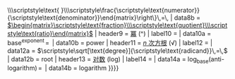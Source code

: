 {{sidebar
| name = 算术运算
| abovestyle = background:#efefef;
| above = {{resize|112%|[[算术|算术运算]]}}{{navbar|算术运算|mini=1|style=float:right}}
| contentstyle = font-size:108%;
| content1 = {{infobox3cols|child=yes
| labelstyle = display:none;
| datastylea = text-align:right; vertical-align:middle; 
| datastyleb = text-align:left; vertical-align:middle; 
| header1 = [[加法]] (+)
| label2 = <nowiki />
| data2a = <math>\scriptstyle\left.\begin{matrix}\scriptstyle\text{项 }\,+\,\text{项}\\\scriptstyle\text{被 加 数 }\,+\,\text{被 加 数}\\\scriptstyle\text{addend (broad sense)}\,+\,\text{addend (broad sense)}\\\scriptstyle\text{augend}\,+\,\text{addend (strict sense)}\end{matrix}\right\}\,=\,</math>
| data2b = <math>\scriptstyle\text{sum}</math>
| header3 = [[減法]] (−)
| label4 = <nowiki />
| data4a = <math>\scriptstyle\left.\begin{matrix}\scriptstyle\text{项 }\,-\,\text{项}\\\scriptstyle\text{minuend}\,-\,\text{subtrahend}\end{matrix}\right\}\,=\,</math>
| data4b = <math>\scriptstyle\text{difference}</math>
| header5 = [[乘法]] (×)
| label6 = <nowiki />
| data6a = <math>\scriptstyle\left.\begin{matrix}\scriptstyle\text{factor}\,\times\,\text{factor}\\\scriptstyle\text{multiplier}\,\times\,\text{multiplicand}\end{matrix}\right\}\,=\,</math>
| data6b = [[积|<math>\scriptstyle\text{product}</math>]]
| header7 = [[除法]] (÷)
| label8 = <nowiki />
| data8a = <math>\scriptstyle\left.\begin{matrix}\scriptstyle\frac{\scriptstyle\text{dividend}}{\scriptstyle\text{divisor}}\\\scriptstyle\text{ }\\\scriptstyle\frac{\scriptstyle\text{numerator}}{\scriptstyle\text{denominator}}\end{matrix}\right\}\,=\,</math>
| data8b = [[商數|<math>\begin{matrix}\scriptstyle\text{fraction}\\\scriptstyle\text{quotient}\\\scriptstyle\text{ratio}\end{matrix}</math>]]
| header9 = [[冪]] (^)
| label10 = <nowiki />
| data10a = <math>\scriptstyle\text{base}^\text{exponent}\,=\,</math>
| data10b = <math>\scriptstyle\text{power}</math>
| header11 = [[方根|''n'' 次方根]] (√)
| label12 = <nowiki />
| data12a = <math>\scriptstyle\sqrt[\text{degree}]{\scriptstyle\text{radicand}}\,=\,</math>
| data12b = <math>\scriptstyle\text{root}</math>
| header13 = [[对数]] (log)
| label14 = <nowiki />
| data14a = <math>\scriptstyle\log_\text{base}(\text{anti-logarithm})\,=\,</math>
| data14b = <math>\scriptstyle\text{logarithm}</math>
}}}}<noinclude>
{{documentation|content=
此模板列出多种计算及其结果。

==另请参阅==
*[[Commons:Template:Calculation results]]
<!-- {{Math templates|boxes}} -->

[[Category:数学导航模板]]
}}
</noinclude>
